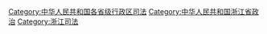 [[Category:中华人民共和国各省级行政区司法|Category:中华人民共和国各省级行政区司法]]
[[Category:中华人民共和国浙江省政治|Category:中华人民共和国浙江省政治]]
[[Category:浙江司法|Category:浙江司法]]